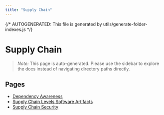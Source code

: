 ```yaml
---
title: "Supply Chain"
---
```


{/* AUTOGENERATED: This file is generated by utils/generate-folder-indexes.js */}

# Supply Chain

> _Note:_ This page is auto-generated. Please use the sidebar to explore the docs instead of navigating directory paths directly.

## Pages

- [Dependency Awareness](/supply-chain/dependency-awareness)
- [Supply Chain Levels Software Artifacts](/supply-chain/supply-chain-levels-software-artifacts)
- [Supply Chain Security](/supply-chain/overview)
